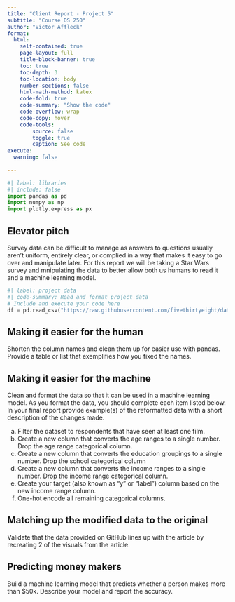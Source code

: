 ```yaml
---
title: "Client Report - Project 5"
subtitle: "Course DS 250"
author: "Victor Affleck"
format:
  html:
    self-contained: true
    page-layout: full
    title-block-banner: true
    toc: true
    toc-depth: 3
    toc-location: body
    number-sections: false
    html-math-method: katex
    code-fold: true
    code-summary: "Show the code"
    code-overflow: wrap
    code-copy: hover
    code-tools:
        source: false
        toggle: true
        caption: See code
execute: 
  warning: false
    
---
```


```python
#| label: libraries
#| include: false
import pandas as pd
import numpy as np
import plotly.express as px
```


## Elevator pitch

Survey data can be difficult to manage as answers to questions usually aren't uniform, entirely clear, or complied in a way that makes it easy to go over and manipulate later. For this report we will be taking a Star Wars survey and mnipulating the data to better allow both us humans to read it and a machine learning model. 

```python
#| label: project data
#| code-summary: Read and format project data
# Include and execute your code here
df = pd.read_csv("https://raw.githubusercontent.com/fivethirtyeight/data/master/star-wars-survey/StarWars.csv", encoding = 'Latin-1')
```



## Making it easier for the human

Shorten the column names and clean them up for easier use with pandas. Provide a table or list that exemplifies how you fixed the names.









## Making it easier for the machine 

Clean and format the data so that it can be used in a machine learning model. As you format the data, you should complete each item listed below. In your final report provide example(s) of the reformatted data with a short description of the changes made.

a. Filter the dataset to respondents that have seen at least one film.
b. Create a new column that converts the age ranges to a single number. Drop the age range categorical column.
c. Create a new column that converts the education groupings to a single number. Drop the school categorical column
d. Create a new column that converts the income ranges to a single number. Drop the income range categorical column.
e. Create your target (also known as “y” or “label”) column based on the new income range column.
f. One-hot encode all remaining categorical columns.







## Matching up the modified data to the original

Validate that the data provided on GitHub lines up with the article by recreating 2 of the visuals from the article.








## Predicting money makers 

Build a machine learning model that predicts whether a person makes more than $50k. Describe your model and report the accuracy.




